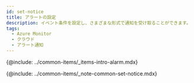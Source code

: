 ```yaml
---
id: set-notice
title: アラートの設定
description: イベント条件を設定し、さまざまな形式で通知を受け取ることができます。
tags:
  - Azure Monitor
  - クラウド
  - アラート通知
---
```


{@include: ../common-items/_items-intro-alarm.mdx} 

{@include: ../common-items/_note-common-set-notice.mdx}
